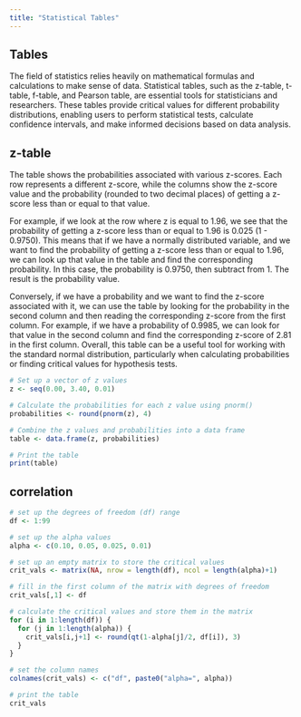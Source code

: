 ```yaml
---
title: "Statistical Tables"
---
```


::: panel-tabset
## Tables

The field of statistics relies heavily on mathematical formulas and calculations to make sense of data. Statistical tables, such as the z-table, t-table, f-table, and Pearson table, are essential tools for statisticians and researchers. These tables provide critical values for different probability distributions, enabling users to perform statistical tests, calculate confidence intervals, and make informed decisions based on data analysis.

## z-table

The table shows the probabilities associated with various z-scores. Each row represents a different z-score, while the columns show the z-score value and the probability (rounded to two decimal places) of getting a z-score less than or equal to that value.

For example, if we look at the row where z is equal to 1.96, we see that the probability of getting a z-score less than or equal to 1.96 is 0.025 (1 - 0.9750). This means that if we have a normally distributed variable, and we want to find the probability of getting a z-score less than or equal to 1.96, we can look up that value in the table and find the corresponding probability. In this case, the probability is 0.9750, then subtract from 1. The result is the probability value.

Conversely, if we have a probability and we want to find the z-score associated with it, we can use the table by looking for the probability in the second column and then reading the corresponding z-score from the first column. For example, if we have a probability of 0.9985, we can look for that value in the second column and find the corresponding z-score of 2.81 in the first column. Overall, this table can be a useful tool for working with the standard normal distribution, particularly when calculating probabilities or finding critical values for hypothesis tests.

```r
# Set up a vector of z values
z <- seq(0.00, 3.40, 0.01)

# Calculate the probabilities for each z value using pnorm()
probabilities <- round(pnorm(z), 4)

# Combine the z values and probabilities into a data frame
table <- data.frame(z, probabilities)

# Print the table
print(table)


```

## correlation

```r
# set up the degrees of freedom (df) range
df <- 1:99

# set up the alpha values
alpha <- c(0.10, 0.05, 0.025, 0.01)

# set up an empty matrix to store the critical values
crit_vals <- matrix(NA, nrow = length(df), ncol = length(alpha)+1)

# fill in the first column of the matrix with degrees of freedom
crit_vals[,1] <- df

# calculate the critical values and store them in the matrix
for (i in 1:length(df)) {
  for (j in 1:length(alpha)) {
    crit_vals[i,j+1] <- round(qt(1-alpha[j]/2, df[i]), 3)
  }
}

# set the column names
colnames(crit_vals) <- c("df", paste0("alpha=", alpha))

# print the table
crit_vals

```

:::

